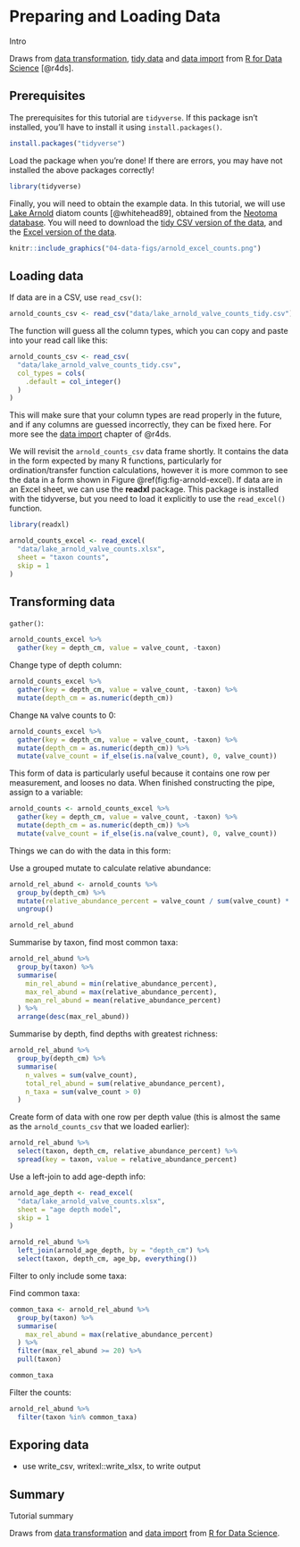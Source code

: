
# Preparing and Loading Data {#prepare-load}

Intro

Draws from [data transformation](http://r4ds.had.co.nz/transform.html), [tidy data](http://r4ds.had.co.nz/tidy-data.html) and [data import](http://r4ds.had.co.nz/data-import.html) from [R for Data Science](http://r4ds.had.co.nz/) [@r4ds].

## Prerequisites

The prerequisites for this tutorial are `tidyverse`. If this package isn't installed, you'll have to install it using `install.packages()`.

```r
install.packages("tidyverse")
```

Load the package when you're done! If there are errors, you may have not installed the above packages correctly!

```r
library(tidyverse)
```

Finally, you will need to obtain the example data. In this tutorial, we will use [Lake Arnold](https://www.google.com/maps/place/Lake+Arnold/@44.1305679,-73.9831746,11714m/data=!3m1!1e3!4m5!3m4!1s0x4ccaddaff2a5e819:0x392dc3e7c14fb40f!8m2!3d44.1310666!4d-73.9440977) diatom counts [@whitehead89], obtained from the [Neotoma database](https://www.neotomadb.org/). You will need to download the [tidy CSV version of the data](data/lake_arnold_valve_counts_tidy.csv), and the [Excel version of the data](data/lake_arnold_valve_counts.xlsx).

```r
knitr::include_graphics("04-data-figs/arnold_excel_counts.png")
```

## Loading data

If data are in a CSV, use `read_csv()`:

```r
arnold_counts_csv <- read_csv("data/lake_arnold_valve_counts_tidy.csv")
```

The function will guess all the column types, which you can copy and paste into your read call like this:

```r
arnold_counts_csv <- read_csv(
  "data/lake_arnold_valve_counts_tidy.csv",
  col_types = cols(
    .default = col_integer()
  )
)
```

This will make sure that your column types are read properly in the future, and if any columns are guessed incorrectly, they can be fixed here. For more see the [data import](http://r4ds.had.co.nz/data-import.html) chapter of @r4ds.

We will revisit the `arnold_counts_csv` data frame shortly. It contains the data in the form expected by many R functions, particularly for ordination/transfer function calculations, however it is more common to see the data in a form shown in Figure \@ref(fig:fig-arnold-excel). If data are in an Excel sheet, we can use the **readxl** package. This package is installed with the tidyverse, but you need to load it explicitly to use the `read_excel()` function.

```r
library(readxl)

arnold_counts_excel <- read_excel(
  "data/lake_arnold_valve_counts.xlsx",
  sheet = "taxon counts",
  skip = 1
)
```

## Transforming data

`gather()`:

```r
arnold_counts_excel %>%
  gather(key = depth_cm, value = valve_count, -taxon)
```

Change type of depth column:

```r
arnold_counts_excel %>%
  gather(key = depth_cm, value = valve_count, -taxon) %>%
  mutate(depth_cm = as.numeric(depth_cm))
```

Change `NA` valve counts to 0:

```r
arnold_counts_excel %>%
  gather(key = depth_cm, value = valve_count, -taxon) %>%
  mutate(depth_cm = as.numeric(depth_cm)) %>%
  mutate(valve_count = if_else(is.na(valve_count), 0, valve_count))
```


This form of data is particularly useful because it contains one row per measurement, and looses no data. When finished constructing the pipe, assign to a variable:

```r
arnold_counts <- arnold_counts_excel %>%
  gather(key = depth_cm, value = valve_count, -taxon) %>%
  mutate(depth_cm = as.numeric(depth_cm)) %>%
  mutate(valve_count = if_else(is.na(valve_count), 0, valve_count))
```

Things we can do with the data in this form:

Use a grouped mutate to calculate relative abundance:

```r
arnold_rel_abund <- arnold_counts %>%
  group_by(depth_cm) %>%
  mutate(relative_abundance_percent = valve_count / sum(valve_count) * 100) %>%
  ungroup()

arnold_rel_abund
```

Summarise by taxon, find most common taxa:

```r
arnold_rel_abund %>%
  group_by(taxon) %>%
  summarise(
    min_rel_abund = min(relative_abundance_percent),
    max_rel_abund = max(relative_abundance_percent),
    mean_rel_abund = mean(relative_abundance_percent)
  ) %>%
  arrange(desc(max_rel_abund))
```

Summarise by depth, find depths with greatest richness:

```r
arnold_rel_abund %>%
  group_by(depth_cm) %>%
  summarise(
    n_valves = sum(valve_count),
    total_rel_abund = sum(relative_abundance_percent),
    n_taxa = sum(valve_count > 0)
  )
```

Create form of data with one row per depth value (this is almost the same as the `arnold_counts_csv` that we loaded earlier):

```r
arnold_rel_abund %>%
  select(taxon, depth_cm, relative_abundance_percent) %>%
  spread(key = taxon, value = relative_abundance_percent)
```

Use a left-join to add age-depth info:

```r
arnold_age_depth <- read_excel(
  "data/lake_arnold_valve_counts.xlsx",
  sheet = "age depth model",
  skip = 1
)

arnold_rel_abund %>%
  left_join(arnold_age_depth, by = "depth_cm") %>%
  select(taxon, depth_cm, age_bp, everything())
```

Filter to only include some taxa:

Find common taxa:

```r
common_taxa <- arnold_rel_abund %>%
  group_by(taxon) %>%
  summarise(
    max_rel_abund = max(relative_abundance_percent)
  ) %>%
  filter(max_rel_abund >= 20) %>%
  pull(taxon)

common_taxa
```

Filter the counts:

```r
arnold_rel_abund %>%
  filter(taxon %in% common_taxa)
```

## Exporing data

- use write_csv, writexl::write_xlsx, to write output

## Summary

Tutorial summary

Draws from [data transformation](http://r4ds.had.co.nz/transform.html) and [data import](http://r4ds.had.co.nz/data-import.html) from [R for Data Science](http://r4ds.had.co.nz/).
